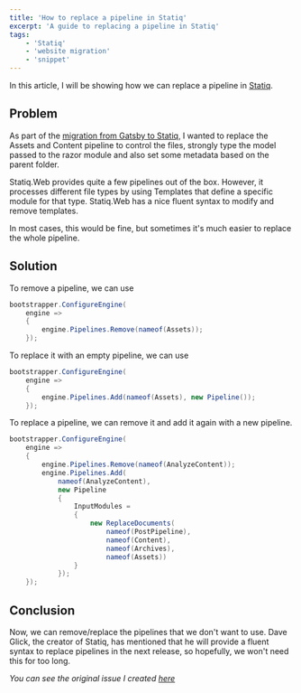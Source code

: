 ```yaml
---
title: 'How to replace a pipeline in Statiq'
excerpt: 'A guide to replacing a pipeline in Statiq'
tags:
    - 'Statiq'
    - 'website migration'
    - 'snippet'
---
```


In this article, I will be showing how we can replace a pipeline in [Statiq](https://www.statiq.dev/web/).

## Problem

As part of the [migration from Gatsby to Statiq](./migrating-gatsby-statiq), I wanted to replace the Assets and Content pipeline to control the files, strongly type the model passed to the razor module and also set some metadata based on the parent folder.

Statiq.Web provides quite a few pipelines out of the box. However, it processes different file types by using Templates that define a specific module for that type. Statiq.Web has a nice fluent syntax to modify and remove templates.

In most cases, this would be fine, but sometimes it's much easier to replace the whole pipeline.

## Solution

To remove a pipeline, we can use

```csharp
bootstrapper.ConfigureEngine(
    engine =>
    {
        engine.Pipelines.Remove(nameof(Assets));
    });
```

To replace it with an empty pipeline, we can use

```csharp
bootstrapper.ConfigureEngine(
    engine =>
    {
        engine.Pipelines.Add(nameof(Assets), new Pipeline());
    });
```

To replace a pipeline, we can remove it and add it again with a new pipeline.

```csharp
bootstrapper.ConfigureEngine(
    engine =>
    {
        engine.Pipelines.Remove(nameof(AnalyzeContent));
        engine.Pipelines.Add(
            nameof(AnalyzeContent),
            new Pipeline
            {
                InputModules =
                {
                    new ReplaceDocuments(
                        nameof(PostPipeline),
                        nameof(Content),
                        nameof(Archives),
                        nameof(Assets))
                }
            });
    });
```

## Conclusion

Now, we can remove/replace the pipelines that we don't want to use. Dave Glick, the creator of Statiq, has mentioned that he will provide a fluent syntax to replace pipelines in the next release, so hopefully, we won't need this for too long.

_You can see the original issue I created [here](https://github.com/statiqdev/Statiq.Web/issues/962)_
